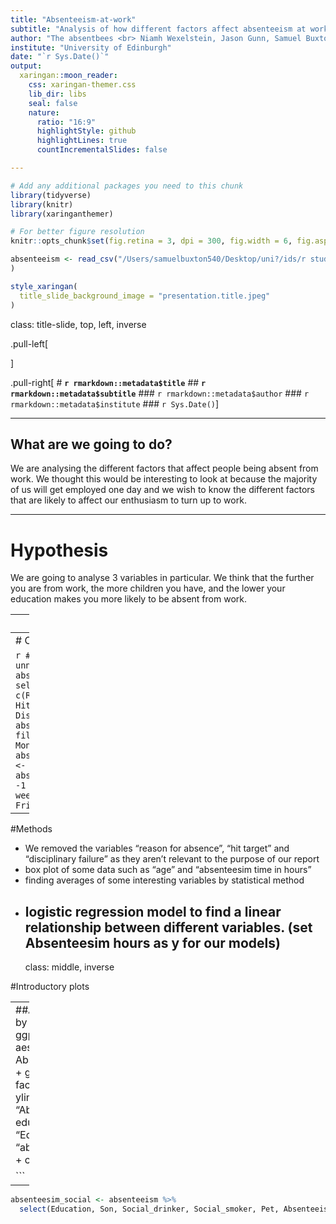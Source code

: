 ```yaml
---
title: "Absenteeism-at-work"
subtitle: "Analysis of how different factors affect absenteeism at work"
author: "The absentbees <br> Niamh Wexelstein, Jason Gunn, Samuel Buxton, Xuyan Wang"
institute: "University of Edinburgh"
date: "`r Sys.Date()`" 
output:
  xaringan::moon_reader:
    css: xaringan-themer.css
    lib_dir: libs
    seal: false 
    nature:
      ratio: "16:9"
      highlightStyle: github
      highlightLines: true
      countIncrementalSlides: false

---
```

```r
# Add any additional packages you need to this chunk
library(tidyverse)
library(knitr)
library(xaringanthemer)
```

```r
# For better figure resolution
knitr::opts_chunk$set(fig.retina = 3, dpi = 300, fig.width = 6, fig.asp = 0.618, out.width = "80%")
```

```r
absenteeism <- read_csv("/Users/samuelbuxton540/Desktop/uni?/ids/r studio commits/Project-weNotHere/Data/Absenteesim At Work.csv"
)
```

```r
style_xaringan(
  title_slide_background_image = "presentation.title.jpeg"
)
```

class: title-slide, top, left, inverse

.pull-left[

]

.pull-right[
# **`r rmarkdown::metadata$title`**
## **`r rmarkdown::metadata$subtitle`**
### `r rmarkdown::metadata$author`
### `r rmarkdown::metadata$institute`
### `r Sys.Date()`
]

---

## What are we going to do?

We are analysing the different factors that affect people being absent from work. We thought this would be interesting to look at because the majority of us will get employed one day and we wish to know the 
different factors that are likely to affect our enthusiasm to turn up to work.


---

# Hypothesis

We are going to analyse 3 variables in particular. We think that the further you are from work, the more children you have, and the lower your education makes you more likely to be absent from work.


---
#Our dataset

```r
absenteeism_at_work <- view(absenteeism) 
head(absenteeism_at_work, 10)
```
---
# Cleaning the dataset

```r
# Getting rid of unneeded/unwanted variables 
absenteeism <- select(absenteeism, -c(Reason_for_absence, Hit_target, Disciplinary_failure) ) 
absenteeism <- filter(absenteeism, Month_of_absence != 0)
absenteeism$Day_of_the_week <- absenteeism$Day_of_the_week -1  # Changing days of the week to 1 = Monday, 5 = Friday
absenteeism
```

---

#Methods

* We removed the variables "reason for absence", "hit target" and "disciplinary failure" as they aren't relevant to the purpose of our report
* box plot of some data such as "age" and "absenteesim time in hours"
* finding averages of some interesting variables by statistical method
* logistic regression model to find a linear relationship between different variables. (set Absenteesim hours as y for our models)
---
class: middle, inverse

#Introductory plots

---
##Average absenteeism split by different variables
```r
ggplot(data = absenteeism, aes(x = Education, y = Absenteeism_time_in_hours)) +
  geom_boxplot() + 
  facet_wrap(~ Education) +
  ylim(0, 75) +
  labs(title = "Absenteeism time based on education level", 
       x = "Education level",
       y = "absenteeism time (hours)") +
  coord_flip() 


```

---
```r
absenteesim_social <- absenteeism %>%
  select(Education, Son, Social_drinker, Social_smoker, Pet, Absenteeism_time_in_hours)
```

